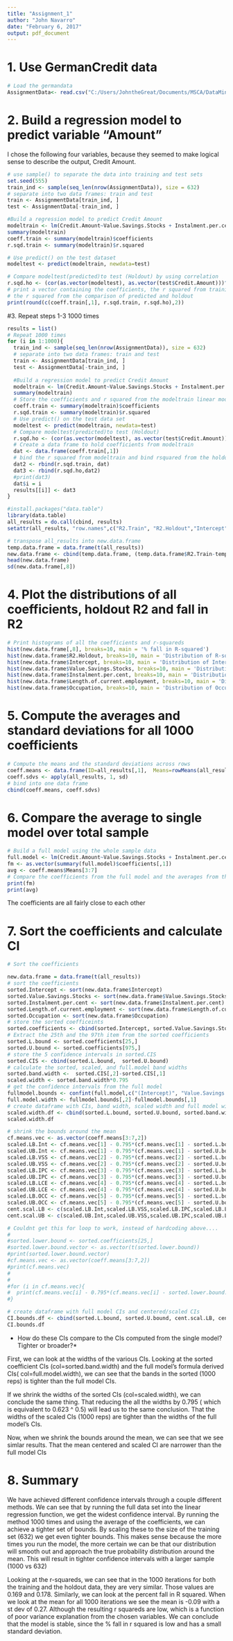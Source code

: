 ```yaml
---
title: "Assignment_1"
author: "John Navarro"
date: "February 6, 2017"
output: pdf_document
---
```

# 1. Use GermanCredit data
```r
# Load the germandata
AssignmentData<- read.csv("C:/Users/JohntheGreat/Documents/MSCA/DataMining/Week1/german_credit.csv", header=TRUE, sep=",")
```

# 2. Build a regression model to predict variable "Amount"

I chose the following four variables, because they seemed to make logical sense to describe the output, Credit Amount.

```r
# use sample() to separate the data into training and test sets
set.seed(555)
train_ind <- sample(seq_len(nrow(AssignmentData)), size = 632)
# separate into two data frames: train and test
train <- AssignmentData[train_ind, ]
test <- AssignmentData[-train_ind, ]

#Build a regression model to predict Credit Amount
modeltrain <- lm(Credit.Amount~Value.Savings.Stocks + Instalment.per.cent + Length.of.current.employment + Occupation, data=train)
summary(modeltrain)
coeff.train <- summary(modeltrain)$coefficients
r.sqd.train <- summary(modeltrain)$r.squared

# Use predict() on the test dataset
modeltest <- predict(modeltrain, newdata=test)

# Compare modeltest(predicted)to test (Holdout) by using correlation
r.sqd.ho <- (cor(as.vector(modeltest), as.vector(test$Credit.Amount)))^2
# print a vector containing the coefficients, the r squared from training, and
# the r squared from the comparison of predicted and holdout
print(round(c(coeff.train[,1], r.sqd.train, r.sqd.ho),2))

```

#3. Repeat steps 1-3 1000 times

```r
results = list()
# Repeat 1000 times
for (i in 1:1000){
  train_ind <- sample(seq_len(nrow(AssignmentData)), size = 632)
  # separate into two data frames: train and test
  train <- AssignmentData[train_ind, ]
  test <- AssignmentData[-train_ind, ]
  
  #Build a regression model to predict Credit Amount
  modeltrain <- lm(Credit.Amount~Value.Savings.Stocks + Instalment.per.cent + Length.of.current.employment + Occupation, data=train)
  summary(modeltrain)
  # Store the coefficients and r squared from the modeltrain linear model
  coeff.train <- summary(modeltrain)$coefficients
  r.sqd.train <- summary(modeltrain)$r.squared
  # Use predict() on the test data set
  modeltest <- predict(modeltrain, newdata=test)
  # Compare modeltest(predicted)to test (Holdout)
  r.sqd.ho <- (cor(as.vector(modeltest), as.vector(test$Credit.Amount)))^2
  # Create a data frame to hold coefficients from modeltrain
  dat <- data.frame(coeff.train[,1])
  # bind the r squared from modeltrain and bind rsquared from the holdout
  dat2 <- rbind(r.sqd.train, dat)
  dat3 <- rbind(r.sqd.ho,dat2)
  #print(dat3)
  dat$i = i
  results[[i]] <- dat3
}

#install.packages("data.table")
library(data.table)
all_results = do.call(cbind, results)
setattr(all_results, "row.names",c("R2.Train", "R2.Holdout","Intercept", "Value.Savings.Stocks", "Instalment.per.cent", "Length.of.current.employment", "Occupation"))

# transpose all_results into new.data.frame
temp.data.frame = data.frame(t(all_results))
new.data.frame <- cbind(temp.data.frame, (temp.data.frame$R2.Train-temp.data.frame$R2.Holdout)/temp.data.frame$R2.Train)
head(new.data.frame)
sd(new.data.frame[,8])

```

# 4. Plot the distributions of all coefficients, holdout R2 and fall in R2

```r
# Print histograms of all the coefficients and r-squareds
hist(new.data.frame[,8], breaks=10, main = '% fall in R-squared')
hist(new.data.frame$R2.Holdout, breaks=10, main = 'Distribution of R-squareds of Holdout data')
hist(new.data.frame$Intercept, breaks=10, main = 'Distribution of Intercept coefficients')
hist(new.data.frame$Value.Savings.Stocks, breaks=10, main = 'Distribution of Value Savings Stocks coefficients')
hist(new.data.frame$Instalment.per.cent, breaks=10, main = 'Distribution of Installment percent coefficients')
hist(new.data.frame$Length.of.current.employment, breaks=10, main = 'Distribution of Length of Employment coefficients')
hist(new.data.frame$Occupation, breaks=10, main = 'Distribution of Occupation coefficients')
```

# 5. Compute the averages and standard deviations for all 1000 coefficients

```r
# Compute the means and the standard deviations across rows
coeff.means <- data.frame(ID=all_results[,1],  Means=rowMeans(all_results[,-1]))
coeff.sdvs <- apply(all_results, 1, sd)
# bind into one data frame
cbind(coeff.means, coeff.sdvs)


```

# 6. Compare the average to single model over total sample

```r
# Build a full model using the whole sample data
full.model <- lm(Credit.Amount~Value.Savings.Stocks + Instalment.per.cent + Length.of.current.employment + Occupation, data=AssignmentData)
fm <- as.vector(summary(full.model)$coefficients[,1])
avg <- coeff.means$Means[3:7]
# Compare the coefficients from the full model and the averages from the 1000 repetitions
print(fm)
print(avg)
```

The coefficients are all fairly close to each other

# 7. Sort the coefficients and calculate CI

```r
# Sort the coefficients

new.data.frame = data.frame(t(all_results))
# sort the coefficients
sorted.Intercept <- sort(new.data.frame$Intercept)
sorted.Value.Savings.Stocks <- sort(new.data.frame$Value.Savings.Stocks)
sorted.Instalment.per.cent <- sort(new.data.frame$Instalment.per.cent)
sorted.Length.of.current.employment <- sort(new.data.frame$Length.of.current.employment)
sorted.Occupation <- sort(new.data.frame$Occupation)
# store the sorted coefficeints
sorted.coefficients <- cbind(sorted.Intercept, sorted.Value.Savings.Stocks, sorted.Instalment.per.cent, sorted.Length.of.current.employment, sorted.Occupation)
# Extract the 25th and the 97th item from the sorted coefficients
sorted.L.bound <- sorted.coefficients[25,]
sorted.U.bound <- sorted.coefficients[975,]
# store the 5 confidence intervals in sorted.CIS
sorted.CIS <- cbind(sorted.L.bound,  sorted.U.bound)
# calculate the sorted, scaled, and full.model band widths
sorted.band.width <-  sorted.CIS[,2]-sorted.CIS[,1]
scaled.width <- sorted.band.width*0.795
# get the confidence intervals from the full model
fullmodel.bounds <- confint(full.model,c("(Intercept)", "Value.Savings.Stocks", "Instalment.per.cent", "Length.of.current.employment","Occupation"), level = 0.95)
full.model.width <- fullmodel.bounds[,2]-fullmodel.bounds[,1]
# create dataframe with CIs, band width, scaled width and full model width
scaled.width.df <- cbind(sorted.L.bound, sorted.U.bound, sorted.band.width, scaled.width, full.model.width)
scaled.width.df

# shrink the bounds around the mean
cf.means.vec <- as.vector(coeff.means[3:7,2])
scaled.LB.Int <- cf.means.vec[1] - 0.795*(cf.means.vec[1] - sorted.L.bound[1])
scaled.UB.Int <- cf.means.vec[1] - 0.795*(cf.means.vec[1] - sorted.U.bound[1])
scaled.LB.VSS <- cf.means.vec[2] - 0.795*(cf.means.vec[2] - sorted.L.bound[2])
scaled.UB.VSS <- cf.means.vec[2] - 0.795*(cf.means.vec[2] - sorted.U.bound[2])
scaled.LB.IPC <- cf.means.vec[3] - 0.795*(cf.means.vec[3] - sorted.L.bound[3])
scaled.UB.IPC <- cf.means.vec[3] - 0.795*(cf.means.vec[3] - sorted.U.bound[3])
scaled.LB.LCE <- cf.means.vec[4] - 0.795*(cf.means.vec[4] - sorted.L.bound[4])
scaled.UB.LCE <- cf.means.vec[4] - 0.795*(cf.means.vec[4] - sorted.U.bound[4])
scaled.LB.OCC <- cf.means.vec[5] - 0.795*(cf.means.vec[5] - sorted.L.bound[5])
scaled.UB.OCC <- cf.means.vec[5] - 0.795*(cf.means.vec[5] - sorted.U.bound[5])
cent.scal.LB <- c(scaled.LB.Int,scaled.LB.VSS,scaled.LB.IPC,scaled.LB.LCE,scaled.LB.OCC)
cent.scal.UB <- c(scaled.UB.Int,scaled.UB.VSS,scaled.UB.IPC,scaled.UB.LCE,scaled.UB.OCC)

# Couldnt get this for loop to work, instead of hardcoding above....
#
#sorted.lower.bound <- sorted.coefficients[25,]
#sorted.lower.bound.vector <- as.vector(t(sorted.lower.bound))
#print(sorted.lower.bound.vector)
#cf.means.vec <- as.vector(coeff.means[3:7,2])
#print(cf.means.vec)
#
#
#for (i in cf.means.vec){
#  print(cf.means.vec[i] - 0.795*(cf.means.vec[i] - sorted.lower.bound.vector[i]))
#}

# create dataframe with full model CIs and centered/scaled CIs
CI.bounds.df <- cbind(sorted.L.bound, sorted.U.bound, cent.scal.LB, cent.scal.UB)
CI.bounds.df

```

 * How do these CIs compare to the CIs computed from the single model? Tighter or broader?*
 
 First, we can look at the widths of the various CIs. Looking at the sorted coefficient CIs (col=sorted.band.width) and the full model's formula derived CIs( col=full.model.width), we can see that the bands in the sorted (1000 reps) is tighter than the full model CIs. 
 
 If we shrink the widths of the sorted CIs (col=scaled.width), we can conclude the same thing. That reducing the all the widths by 0.795 ( which is equivalent to 0.623 ^ 0.5) will lead us to the same conclusion. That the widths of the scaled CIs (1000 reps) are tighter than the widths of the full model's CIs.
 
 Now, when we shrink the bounds around the mean, we can see that we see simlar results. That the mean centered and scaled CI are narrower than the full model CIs
 

# 8. Summary
 
We have achieved different confidence intervals through a couple different methods. We can see that by running the full data set into the linear regression function, we get the widest confidence interval. By running the method 1000 times and using the average of the coefficients, we can achieve a tighter set of bounds. By scaling these to the size of the training set (632) we get even tighter bounds. This makes sense because the more times you run the model, the  more certain we can be that our distribution will smooth out and approach the  true probability distribution around the mean. This will result in tighter confidence intervals with a larger sample (1000 vs 632)

Looking at the r-squareds, we can see that in the 1000 iterations for both the training and the holdout data, they are very similar. Those values are 0.169 and 0.178.  Similarly, we can look at the percent fall in R squared. When we look at the mean for all 1000 iterations we see the mean is -0.09 with a st dev of 0.27. Although the resulting r squareds are low, which is a function of poor variance explanation from the chosen variables. We can conclude that the model is stable, since the % fall in r squared is low and has a small standard deviation.